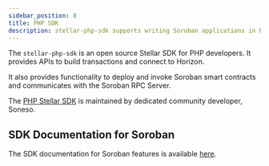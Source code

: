 ```yaml
---
sidebar_position: 8
title: PHP SDK
description: stellar-php-sdk supports writing Soroban applications in PHP.
---
```


The `stellar-php-sdk` is an open source Stellar SDK for PHP developers. It provides APIs to build transactions and connect to Horizon. 

It also provides functionality to deploy and invoke Soroban smart contracts and communicates with the Soroban RPC Server.

The [PHP Stellar SDK](https://github.com/Soneso/stellar-php-sdk) is maintained by dedicated community developer, Soneso.


## SDK Documentation for Soroban

The SDK documentation for Soroban features is available [here](https://github.com/Soneso/stellar-php-sdk/blob/main/soroban.md).
